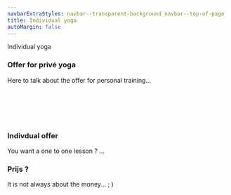 ```yaml
---
navbarExtraStyles: navbar--transparent-background navbar--top-of-page
title: Individual yoga
autoMargin: false
---
```


<Section>
  <Background imageName="meditation.jpg" className="vh-50 w-100">
    <SectionFooter className="text--light text--emphasized">
      Individual yoga
    </SectionFooter>
  </Background>
  <Content className="w-100">
    <h3> Offer for privé yoga </h3>
    Here to talk about the offer for personal training...
    <br/><br/><br/><br/><br/><br/>
  </Content>
</Section>

<Section className="pb-3">
  <Content>
    <h3>Indivdual offer</h3>
    You want a one to one lesson ? ...
  </Content>
  <Content className="vh-30 pl-0 pr-0">
    <Image name="nature-chill.JPG" />
  </Content>

  <Content className="vh-30 pl-0 pr-0">
    <Image name="nature-chill.JPG" />
  </Content>
  <Content>
    <h3>Prijs ?</h3>
    It is not always about the money... ; )
  </Content>
</Section>